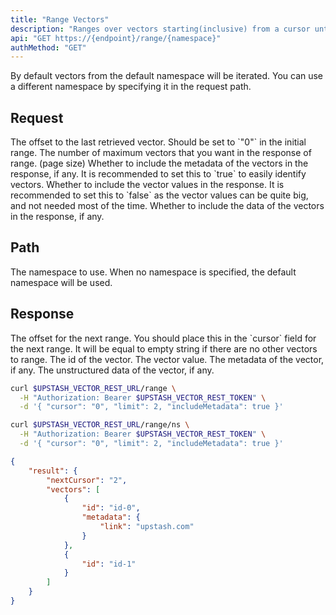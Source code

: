 ```yaml
---
title: "Range Vectors"
description: "Ranges over vectors starting(inclusive) from a cursor until the end of the vectors in the or given limit."
api: "GET https://{endpoint}/range/{namespace}"
authMethod: "GET"
---
```


<Tip>
  By default vectors from the default namespace will be iterated.
  You can use a different namespace by specifying it in the request path.
</Tip>

## Request

<ParamField body="cursor" type="string" required>
  The offset to the last retrieved vector. Should be set to `"0"` in the initial
  range.
</ParamField>
<ParamField body="limit" type="number" required>
  The number of maximum vectors that you want in the response of range. (page
  size)
</ParamField>
<ParamField body="includeMetadata" type="boolean" default="false">
  Whether to include the metadata of the vectors in the response, if any.
  It is recommended to set this to `true` to easily identify vectors.
</ParamField>
<ParamField body="includeVectors" type="boolean" default="false">
  Whether to include the vector values in the response.
  It is recommended to set this to `false` as the vector values can be
  quite big, and not needed most of the time.
</ParamField>
<ParamField body="includeData" type="boolean" default="false">
  Whether to include the data of the vectors in the response, if any.
</ParamField>

## Path

<ParamField path="namespace" type="string" default="">
  The namespace to use.
  When no namespace is specified, the default namespace will be used.
</ParamField>

## Response

<ResponseField name="nextCursor" type="string" required>
  The offset for the next range. You should place this in the `cursor` field for
  the next range. It will be equal to empty string if there are no other vectors to range.
</ResponseField>

<ResponseField name="vectors" type="Object[]" required>
  <Expandable defaultOpen="true">
    <ResponseField name="id" type="string" required>
      The id of the vector.
    </ResponseField>
    <ResponseField name="vector" type="number[]" required>
      The vector value.
    </ResponseField>
    <ResponseField name="metadata" type="Object">
      The metadata of the vector, if any.
    </ResponseField>
    <ResponseField name="data" type="string">
      The unstructured data of the vector, if any.
    </ResponseField>
  </Expandable>
</ResponseField>

<RequestExample>

```sh curl
curl $UPSTASH_VECTOR_REST_URL/range \
  -H "Authorization: Bearer $UPSTASH_VECTOR_REST_TOKEN" \
  -d '{ "cursor": "0", "limit": 2, "includeMetadata": true }'
```

```sh curl (Namespace)
curl $UPSTASH_VECTOR_REST_URL/range/ns \
  -H "Authorization: Bearer $UPSTASH_VECTOR_REST_TOKEN" \
  -d '{ "cursor": "0", "limit": 2, "includeMetadata": true }'
```

</RequestExample>

<ResponseExample>

```json 200 OK
{
    "result": {
        "nextCursor": "2",
        "vectors": [
            {
                "id": "id-0",
                "metadata": {
                    "link": "upstash.com"
                }
            },
            {
                "id": "id-1"
            }
        ]
    }
}
```

</ResponseExample>
